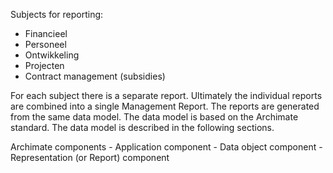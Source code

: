 

Subjects for reporting:

- Financieel
- Personeel
- Ontwikkeling
- Projecten
- Contract management (subsidies)

For each subject there is a separate report. Ultimately the individual reports are combined into a single Management Report. The reports are generated from the same data model. The data model is based on the Archimate standard. The data model is described in the following sections.


Archimate components
- Application component
- Data object component
- Representation (or Report) component